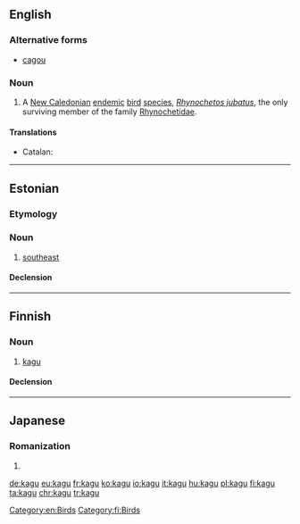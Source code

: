 {{also|kägu}}
==English==
{{rfi}}
{{wikipedia}}
{{wikispecies|Rhynochetos jubatus}}

===Alternative forms===
* [[cagou]]

===Noun===
{{en-noun}}

# A [[New Caledonia]]n [[endemic]] [[bird]] [[species]], ''[[Rhynochetos jubatus]]'', the only surviving member of the family [[Rhynochetidae]].

====Translations====
{{trans-top|''Rhynochetos jubatus''}}
* Catalan: {{t|ca|kagú|m}}
{{trans-mid}}
{{trans-bottom}}

[[Category:en:Birds]]

----

==Estonian==

===Etymology===
{{rfe|lang=et}}

===Noun===
{{et-noun}}

# [[southeast]]

====Declension====
{{rfinfl|et|noun}}

{{catlangcode|et|Compass points}}

----

==Finnish==

===Noun===
{{fi-noun}}

# [[kagu]] {{gloss|''Rhynochetos jubatus''}}

====Declension====
{{fi-decl-valo|kag|||u|a}}

[[Category:fi:Birds]]

----

==Japanese==

===Romanization===
{{ja-romaji}}

# {{ja-romanization of|かぐ}}

[[de:kagu]]
[[eu:kagu]]
[[fr:kagu]]
[[ko:kagu]]
[[io:kagu]]
[[it:kagu]]
[[hu:kagu]]
[[pl:kagu]]
[[fi:kagu]]
[[ta:kagu]]
[[chr:kagu]]
[[tr:kagu]]